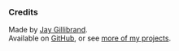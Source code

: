 ### Credits

Made by [Jay Gillibrand](https://www.linkedin.com/in/jay-gillibrand/).  
Available on [GitHub](https://github.com/gillibrand/keyframe-click), or see [more of my projects](https://gillibrand.github.io/projects/).
